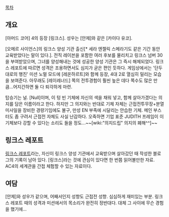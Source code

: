 [[목차]]
== 개요 ==
[아머드 코어] 4의 등장 [링크스]. 성우는 [안제]와 같은 [카이다 유코].

[오메르 사이언스]의 링크스 양성 기관 출신[* 세라 엔젤릭 스메라기도 같은 기간 동안 교육받았다는 말이 있다.]. 전직 레이븐을 포함한 여러 후보를 물리치고 링크스 넘버 30을 부여받았으며, 그녀를 양성해내는 것에 성공한 양성 기관은 그 즉시 해체되었다. 링크스 레포트에 따르면 성격은 조용하면서도 심지가 굳은 편인 듯하다.
게임상에서는 '단두대로의 행진' 미션 노멀 모드에 [레온하르트]와 함께 등장, 4대 2로 열심히 밀리는 모습을 보여준다. 아무래도 [레이레너드] 쪽의 전투경험이 훨씬 높은 데다 쪽수도 많은 만큼...어지간하면 둘 다 퇴각하게 마련.

탑승기는 널. [Null]이며, 이 텅 빈 기체에 자신의 색을 채워 넣고, 함께 살아가겠다는 의지를 담은 이름이라고 한다. 하지만 그 의지와는 반대로 기체 자체는 근접전투무장+분열 미사일을 장비한 경량기임에도 불구, 만성 EN 부족에 시달리는 안습한 기체. 메인 부스터도 좀 구려서 근접전 자체도 사실 난감하다. 오죽하면 기업 표준 JUDITH 프레임이 이 기체보다 강할 수 있다는 소리도 들을 정도...~~[wiki:"의지드립" 의지의 폐해^^]~~

== 링크스 레포트 ==
[http://asayuki.egloos.com/tag/링크스레포트 링크스 레포트]라는, 자신이 링크스 양성 기관에서 교육받으며 살아갔던 때 작성한 블로그의 기록이 남아 있다. [링크스]라는 것에 관심이 있다면 한 번쯤 읽어볼만한 자료. AC4의 세계관을 간접 체험할 수 있는 자료이다.

== 여담 ==
[안제]와 성우가 같으며, 어째서인지 성향도 근접전 성향. 심심하게 재미있는 부분.
링크스 레포트 때의 성격과 미션에서의 목소리가 완전히 정반대다. 대체 그 사이에 무슨 경험을 했기에...
